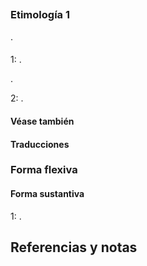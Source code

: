 == {{lengua|es}} ==
{{pron-graf|1audio1=Gracias (español).ogg}}

=== Etimología 1 ===
{{etimología}}.

==== {{interjección|es}} ====
;1: {{impropia|Úsase para expresar agradecimiento}}.
{{relacionado|de nada|muchas gracias|muchísimas gracias}}.
{{ejemplo|Madre bendita, ¡qué deseo traigo! ''Gracias'' a Dios que te me dejó ver.|a=Fernando de Rojas|c=libro|f=1841|p=48|t=La Celestina}}
{{ejemplo|—¡Cómo no, pues, Juan de la Verdá! —le dijo el rey—. Cásate con ella y el palacio que le gané a mi vecino te quedarás tú con él.<br/>— Muchas ''gracias'', mi rey.|a=Yolando Pino Saavedra|c=libro|f=1992|t=Nuevos cuentos folklóricos de Chile de raíces hispánicas}}
;2: {{impropia|Irónicamente expresa desagrado, desprecio o enfado}}.
{{uso|coloquial|irónico}}
{{ejemplo requerido}}

==== Véase también ====
{{w}}

==== Traducciones ====
{{trad-arriba}}
{{t|sh|a1=2|a2=2|t1=hvala|t2=хвала|tl2=hvala}}
{{t|sq|a1=2|t1=faleminderit}}
{{t|de|a1=2|t1=danke}}
{{t|ar|a1=2|t1=شكرا|tl1=šukran}}
{{t|hy|a1=2|t1=շնորհակալ եմ|tl1=šnorhagal em}}
{{t|ast|a1=1|t1=gracies}}
{{t|bn|a1=2|t1=ধন্যবাদ|tl1=dhônnôbad}}
{{t|br|a1=2|g2=f|t1=trugarekaat|t2=trugarez}}
{{t|bg|a1=2|t1=благодаря|tl1=blagodarâ}}
{{t|yue|a1=2|t1=多謝|tl1=dō ze}}
{{t|ca|a1=2|t1=gràcies}}
{{t|cs|a1=2|t1=děkuji}}
{{t|ko|a1=2|t1=감사합니다|tl1=gham-sa-han-ni-da}}
{{t|da|a1=2|t1=tak}}
{{t|dv|a1=2|t1=ޝުކުރިއްޔާ|tl1=shukuriyyaa}}
{{t|sk|a1=2|t1=ďakujem}}
{{t|sl|a1=2|t1=hvala}}
{{t|eo|a1=2|t1=dankon}}
{{t|eu|a1=2|t1=eskerrik asko}}
{{t|ext|a1=1|a3=2|g1=m|g2=m|g3=f|g4=f|t1=agralecíu|t2=agraecíu|t3=gracias|t4=gracias}}
{{t|fo|a1=2|t1=takk}}
{{t|fi|a1=2|t1=kiitos}}
{{t|fr|a1=2|t1=merci}}
{{t|gl|a1=2|t1=grazas}}
{{t|ka|a1=2|t1=მადლობ}}
{{t|el|a1=2|t1=ευχαριστώ|tl1=eukharistó}}
{{t|gn|a1=2|t1=aguyje}}
{{t|he|a1=2|t1=תודה|tl1=todá}}
{{t|hi|a1=2|t1=धन्यवाद|tl1=dhanyavād}}
{{t|hu|a1=2|t1=köszönöm}}
{{t|id|a1=2|t1=terima kasih}}
{{t|en|a1=2|nota3=informal|t1=thanks|t2=thank you|t3=cheers}}
{{t|ga|a1=2|t1=go raibh maith agat}}
{{t|is|a1=2|t1=takk}}
{{t|it|a1=2|t1=grazie}}
{{t|ja|a1=2|t1=ありがとう|t2=ありがとうございます|t3=どうも|t4=どうもありがとうございます}}
{{t|kuz|a1=2|t1=patta}}
{{t|la|a1=2|t1=gratias ago}}
{{t|lut|a1=2|a2=2|t1=hiskʼʷuʔ|t2=hišǝbǝʔ}}
{{t|mk|a1=2|t1=благодарам|tl1=blagodaram}}
{{t|ms|a1=2|t1=terima kasih}}
{{t|mg|a1=2|t1=misaotra}}
{{t|mt|a1=2|t1=grazzi}}
{{t|zh|a1=2|t1=謝謝|t2=谢谢|t3=多谢|tl2=xièxie|tl3=duōxiè}}
{{t|mn|a1=2|t1=баярлалаа|tl1=baârlalā}}
{{t|nhn|a1=2|t1=tlazohcamati}}
{{t|nci|a1=2|t1=tlazohcamati}}
{{t|nch|a1=2|t1=tlaxkamati}}
{{t|nl|a1=2|t1=bedankt|t2=dank u}}
{{t|no|a1=2|t1=takk}}
{{t|nn|a1=2|t1=takk}}
{{t|oc|t1=mercés}}
{{t|ote|a1=2|t1=jämadi}}
{{t|pap|a1=2|t1=danki}}
{{t|fa|a1=2|t1=با تشکر|tl1=mo-teh-shaker-am}}
{{t|pl|a1=2|t1=dziękuję}}
{{t|pt|a1=2|t1=obrigado|t2=obrigada}}
{{t|quh|a1=2|t1=añaychay}}
{{t|quz|a1=2|t1=yusulpayki}}
{{t|qwh|a1=1|t1=payllaa}}
{{t|rap|a1=2|t1=maururu}}
{{t|ro|a1=2|t1=mulțumesc}}
{{t|ru|a1=2|t1=спасибо|tl1=spasibo}}
{{t|sv|a1=2|t1=tack}}
{{t|sw|a1=2|t1=asante}}
{{t|tl|a1=2|t1=salamat}}
{{t|th|a1=2|t1=ขอบคุณ|tl1=kòp-kuun}}
{{t|tr|a1=2|t1=teşekkür ederim}}
{{t|ur|a1=2|t1=تھنکس|tl1=šukriyā}}
{{t|vi|a1=2|t1=cảm ơn}}
{{t|yi|a1=2|t1=אַ דאַנק|tl1=a dank}}
{{t|zu|a1=2|t1=ngiyabonga}}
{{trad-abajo}}

=== Forma flexiva ===
==== Forma sustantiva ====
;1: {{forma sustantivo plural|gracia}}.
{{ejemplo|E desta guisa honró el Rey a todos los grandes señores e donzellas sus parientas, de que mucha honra cobró así de gelo tener por gran bondad los de España por fazer tanto bien a su linage, como de la honra que alcançó por todo el mundo, porque tales señores como éstos quisieron tomar de tan buena voluntad sus '''''gracias''''' del Rey, e obligarse de lo servir todos.|a=Pedro de Corral|c=libro|f=1587|p=285|t=Cronica del rey don Rodrigo}}
{{ejemplo|Él, sus consejeros y los vecinos más caracterizados de la ciudad, se confesaron y comulgaron para ganar aquellas '''''gracias''''' espirituales y tener al cielo propicio en los acuerdos que iban a tomarse.|a=Diego Barros Arana|c=libro|editorial=Editorial Universitaria|f=1999|isbn=9789561115590|p=30|t=Historia general de Chile}}

== Referencias y notas ==
<references />
